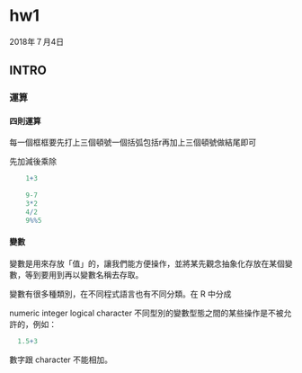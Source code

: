 
# hw1

2018年７月4日
 
## INTRO
 
### 運算
 
#### 四則運算

每一個框框要先打上三個頓號一個括弧包括r再加上三個頓號做結尾即可

先加減後乘除

``` r
    1+3
    
    9-7
    3*2
    4/2
    9%%5
```

#### 變數

變數是用來存放「值」的，讓我們能方便操作，並將某先觀念抽象化存放在某個變數，等到要用到再以變數名稱去存取。

變數有很多種類別，在不同程式語言也有不同分類。在 R 中分成

numeric
integer
logical
character
不同型別的變數型態之間的某些操作是不被允許的，例如：

```r
  1.5+3
```

數字跟 character 不能相加。











